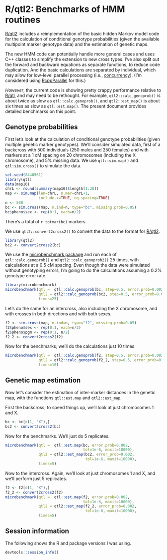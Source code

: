 # R/qtl2: Benchmarks of HMM routines

[R/qtl2](https://github.com/kbroman/qtl2) includes a reimplementation
of the basic hidden Markov model code for the calculation of
conditional genotype probabilities (given the available multipoint
marker genotype data) and the estimation of genetic maps.

The new HMM code can potentially handle more general cases and uses
C++ classes to simplify the extension to new cross types. I've also
split out the forward and backward equations as separate functions, to
reduce code duplication. And the basic calculations are separated by
individual, which may allow for low-level parallel processing (i.e.,
[concurrency](http://en.wikipedia.org/wiki/Concurrency_(computer_science))).
(I'm considered using
[RcppParallel](http://dirk.eddelbuettel.com/blog/2014/07/16/#introducing_rcppparallel)
for this.)

_However_, the current code is showing pretty crappy performance
relative to [R/qtl](http://www.rqtl.org), and may need to be
rethought. For example, `qtl2::calc_genoprob()` is about twice as slow
as `qtl::calc.genoprob()`, and `qtl2::est_map()` is about six times as
slow as `qtl::est.map()`. The present document provides detailed
benchmarks on this point.

## Genotype probabilities

First let's look at the calculation of conditional genotype
probabilities (given multiple genetic marker genotypes).  We'll
consider simulated data, first of a backcross with 500 individuals
(250 males and 250 females) and with markers at a 1 cM spacing on 20
chromosomes (including the X chromosome), and 5% missing data. We use
`qtl::sim.map()` and `qtl:sim.cross()` to simulate the data.

```r
set.seed(8440561)
library(qtl)
data(map10)
chrL <- round(summary(map10)$length[1:20])
map <- sim.map(len=chrL, n.mar=chrL+1,
               include.x=TRUE, eq.spacing=TRUE)
n <- 500
bc <- sim.cross(map, n.ind=n, type="bc", missing.prob=0.05)
bc$pheno$sex <- rep(0:1, each=n/2)
```

There's a total of `r totmar(bc)` markers.

We use `qtl2::convert2cross2()` to convert the data to the format for 
[R/qtl2](http://kbroman.org/qtl2).

```r
library(qtl2)
bc2 <- convert2cross2(bc)
```

We use the
[microbenchmark package](http://cran.r-project.org/web/packages/microbenchmark/)
and run each of `qtl::calc.genoprob()` and `qtl2::calc_genoprob2()`
25 times, with calculations at a 0.5 cM spacing. Even though the data
were simulated without genotyping errors, I'm going to do the
calculations assuming a 0.2% genotype error rate.

```r
library(microbenchmark)
microbenchmark(qtl =  qtl::calc.genoprob(bc, step=0.5, error.prob=0.002),
               qtl2 = qtl2::calc_genoprob(bc2, step=0.5, error_prob=0.002),
               times=25)
```

Let's do the same for an intercross, also including the X chromosome,
and with crosses in both directions and with both sexes.

```r
f2 <- sim.cross(map, n.ind=n, type="f2", missing.prob=0.05)
f2$pheno$sex <- rep(0:1, each=n/2)
f2$pheno$pgm <- rep(0:1, n/2)
f2_2 <- convert2cross2(f2)
```

Now for the benchmarks; we'll do the calculations just 10
times.

```r
microbenchmark(qtl =  qtl::calc.genoprob(f2, step=0.5, error.prob=0.002),
               qtl2 = qtl2::calc_genoprob(f2_2, step=0.5, error_prob=0.002),
               times=10)
```


## Genetic map estimation

Now let's consider the estimation of inter-marker distances in the
genetic map, with the functions `qtl::est.map` and `qtl2::est_map`.

First the backcross; to speed things up, we'll look at just
chromosomes 1 and X.

```r
bc <- bc[c(1, "X"),]
bc2 <- convert2cross2(bc)
```

Now for the benchmarks. We'll just do 5 replicates.

```r
microbenchmark(qtl =  qtl::est.map(bc, error.prob=0.002,
                                   tol=1e-6, maxit=10000),
               qtl2 = qtl2::est_map(bc2, error_prob=0.002,
                                    tol=1e-6, maxit=10000),
               times=5)
```

Now to the intercross. Again, we'll look at just
chromosomes 1 and X, and we'll perform just 5 replicates.

```r
f2 <- f2[c(1, "X"),]
f2_2 <- convert2cross2(f2)
microbenchmark(qtl =  qtl::est.map(f2, error.prob=0.002,
                                   tol=1e-6, maxit=10000),
               qtl2 = qtl2::est_map(f2_2, error_prob=0.002,
                                    tol=1e-6, maxit=10000),
               times=5)
```


## Session information

The following shows the R and package versions I was using.

```r
devtools::session_info()
```

<!-- the following to make it look nicer -->
<link href="http://kbroman.org/qtlcharts/assets/vignettes/vignette.css" rel="stylesheet"></link>

